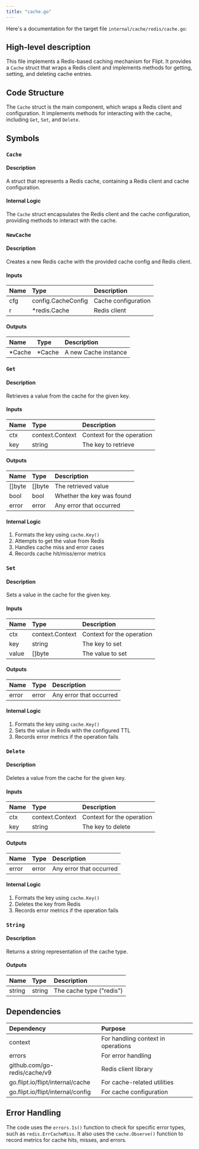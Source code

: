 ```yaml
---
title: "cache.go"
---
```


Here's a documentation for the target file `internal/cache/redis/cache.go`:

## High-level description
This file implements a Redis-based caching mechanism for Flipt. It provides a `Cache` struct that wraps a Redis client and implements methods for getting, setting, and deleting cache entries.

## Code Structure
The `Cache` struct is the main component, which wraps a Redis client and configuration. It implements methods for interacting with the cache, including `Get`, `Set`, and `Delete`.

## Symbols

### `Cache`
#### Description
A struct that represents a Redis cache, containing a Redis client and cache configuration.

#### Internal Logic
The `Cache` struct encapsulates the Redis client and the cache configuration, providing methods to interact with the cache.

### `NewCache`
#### Description
Creates a new Redis cache with the provided cache config and Redis client.

#### Inputs
| Name | Type | Description |
|:-----|:-----|:------------|
| cfg | config.CacheConfig | Cache configuration |
| r | *redis.Cache | Redis client |

#### Outputs
| Name | Type | Description |
|:-----|:-----|:------------|
| *Cache | *Cache | A new Cache instance |

### `Get`
#### Description
Retrieves a value from the cache for the given key.

#### Inputs
| Name | Type | Description |
|:-----|:-----|:------------|
| ctx | context.Context | Context for the operation |
| key | string | The key to retrieve |

#### Outputs
| Name | Type | Description |
|:-----|:-----|:------------|
| []byte | []byte | The retrieved value |
| bool | bool | Whether the key was found |
| error | error | Any error that occurred |

#### Internal Logic
1. Formats the key using `cache.Key()`
2. Attempts to get the value from Redis
3. Handles cache miss and error cases
4. Records cache hit/miss/error metrics

### `Set`
#### Description
Sets a value in the cache for the given key.

#### Inputs
| Name | Type | Description |
|:-----|:-----|:------------|
| ctx | context.Context | Context for the operation |
| key | string | The key to set |
| value | []byte | The value to set |

#### Outputs
| Name | Type | Description |
|:-----|:-----|:------------|
| error | error | Any error that occurred |

#### Internal Logic
1. Formats the key using `cache.Key()`
2. Sets the value in Redis with the configured TTL
3. Records error metrics if the operation fails

### `Delete`
#### Description
Deletes a value from the cache for the given key.

#### Inputs
| Name | Type | Description |
|:-----|:-----|:------------|
| ctx | context.Context | Context for the operation |
| key | string | The key to delete |

#### Outputs
| Name | Type | Description |
|:-----|:-----|:------------|
| error | error | Any error that occurred |

#### Internal Logic
1. Formats the key using `cache.Key()`
2. Deletes the key from Redis
3. Records error metrics if the operation fails

### `String`
#### Description
Returns a string representation of the cache type.

#### Outputs
| Name | Type | Description |
|:-----|:-----|:------------|
| string | string | The cache type ("redis") |

## Dependencies
| Dependency | Purpose |
|:-----------|:--------|
| context | For handling context in operations |
| errors | For error handling |
| github.com/go-redis/cache/v9 | Redis client library |
| go.flipt.io/flipt/internal/cache | For cache-related utilities |
| go.flipt.io/flipt/internal/config | For cache configuration |

## Error Handling
The code uses the `errors.Is()` function to check for specific error types, such as `redis.ErrCacheMiss`. It also uses the `cache.Observe()` function to record metrics for cache hits, misses, and errors.
